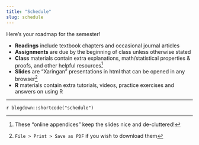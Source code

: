 ```yaml
---
title: "Schedule"
slug: schedule
---
```


Here's your roadmap for the semester!

- <i class="fas fa-book-reader"></i> **Readings** include textbook chapters and occasional journal articles
- <i class="fas fa-laptop-code"></i> **Assignments** are due by the beginning of class unless otherwise stated
- <i class="fas fa-info-circle"></i> **Class** materials contain extra explanations, math/statistical properties & proofs, and other helpful resources^[These "online appendices" keep the slides nice and de-cluttered!]
- <i class="fas fa-chalkboard-teacher"></i> **Slides** are "Xaringan" presentations in html that can be opened in any browser^[`File > Print > Save as PDF` if you wish to download them]
- <i class="fas fa-registered"></i> **R** materials contain extra tutorials, videos, practice exercises and answers on using R

---

`r blogdown::shortcode("schedule")`
